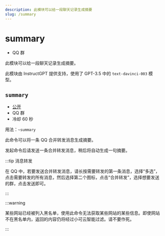 ```yaml
---
description: 此模块可以给一段聊天记录生成摘要
slug: /summary
---
```


# summary

-   QQ 群

此模块可以给一段聊天记录生成摘要。

此模块由 InstructGPT 提供支持，使用了 GPT-3.5 中的 `text-davinci-003` 模型。

## `summary`

-   [公开](permissions)
-   QQ 群
-   冷却 60 秒

用法：`~summary`

此命令可以将一条 QQ 合并转发消息生成摘要。

发起命令后请发送一条合并转发消息，稍后将自动生成一句摘要。

:::tip 消息转发

在 QQ 中，若要发送合并转发消息，请长按需要转发的第一条消息，选择“多选”，点击需要转发的所有消息，然后选择第二个图标，点击“合并转发”，选择想要发送的群，点击发送即可。

:::

:::warning

某些网站已经被列入黑名单，使用此命令无法获取某些网站的某些信息。即使网站不在黑名单内，返回的内容仍将经过小可云智能过滤。请不要作死。

:::
